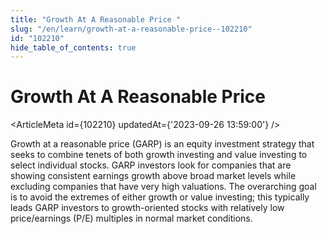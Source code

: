 ```yaml
---
title: "Growth At A Reasonable Price "
slug: "/en/learn/growth-at-a-reasonable-price--102210"
id: "102210"
hide_table_of_contents: true
---
```



# Growth At A Reasonable Price 

<ArticleMeta id={102210} updatedAt={'2023-09-26 13:59:00'} />
<div className='border-solid border-b border-t-0 my-4 border-[var(--ifm-color-gray-300)]' />

Growth at a reasonable price (GARP) is an equity investment strategy that seeks to combine tenets of both growth investing and value investing to select individual stocks. GARP investors look for companies that are showing consistent earnings growth above broad market levels while excluding companies that have very high valuations. The overarching goal is to avoid the extremes of either growth or value investing; this typically leads GARP investors to growth-oriented stocks with relatively low price/earnings (P/E) multiples in normal market conditions.

